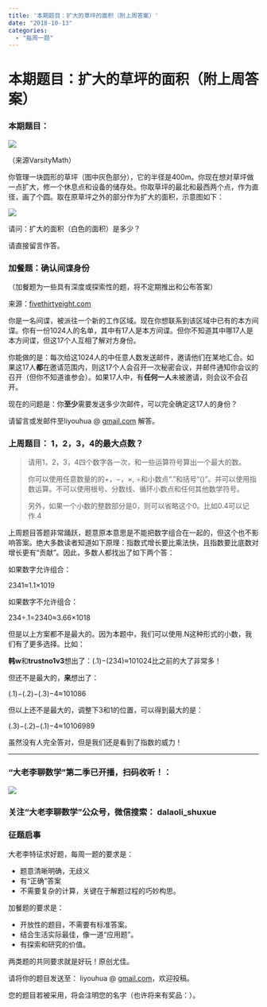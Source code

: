 ```yaml
---
title: '本期题目：扩大的草坪的面积（附上周答案）'
date: "2018-10-13"
categories:
  - "每周一题"
---
```


<h1 id="本期题目：扩大的草坪的面积（附上周答案）">本期题目：扩大的草坪的面积（附上周答案）</h1>

<h3 id="本期题目：">本期题目：</h3>

![](http://oy876kcmf.bkt.clouddn.com/FibiQyer4I4-UL2aL80lb1fzHMr7)

（来源VarsityMath）

你管理一块圆形的草坪（图中灰色部分），它的半径是400m。你现在想对草坪做一点扩大，修一个休息点和设备的储存处。你取草坪的最北和最西两个点，作为直径，画了个圆。取在原草坪之外的部分作为扩大的面积，示意图如下：

![](http://oy876kcmf.bkt.clouddn.com/FhO_MsdM44kAQNEOypJDEcnOcd5p)

请问：扩大的面积（白色的面积）是多少？

请直接留言作答。

<h3 id="加餐题：确认间谍身份">加餐题：确认间谍身份</h3>

（加餐题为一些具有深度或探索性的题，将不定期推出和公布答案）

来源：<a href="http://fivethirtyeight.com">fivethirtyeight.com</a>

你是一名间谍，被派往一个新的工作区域。现在你想联系到该区域中已有的本方间谍。你有一份1024人的名单，其中有17人是本方间谍。但你不知道其中哪17人是本方间谍，但这17个人互相了解对方身份。

你能做的是：每次给这1024人的中任意人数发送邮件，邀请他们在某地汇合。如果这17人**都**在邀请范围内，则这17个人会召开一次秘密会议，并邮件通知你会议的召开（但你不知道谁参会）。如果17人中，有**任何一人**未被邀请，则会议不会召开。

现在的问题是：你**至少**需要发送多少次邮件，可以完全确定这17人的身份？

请留言或发邮件至liyouhua @ <a href="http://gmail.com">gmail.com</a> 解答。

<h3 id="上周题目：-1，2，3，4的最大点数？">上周题目： 1，2，3，4的最大点数？</h3>

<blockquote>
请用1，2，3，4四个数字各一次，和一些运算符号算出一个最大的数。

你可以使用任意数量的的+，−，×, ÷和小数点“.”和括号“()”。并可以使用指数运算。不可以使用根号、分数线、循环小数点和任何其他数学符号。

另外，如果一个小数的整数部分是0，则可以省略这个0。比如0.4可以记作.4
</blockquote>

上周题目答题非常踊跃，题意原本意思是不能把数字组合在一起的，但这个也不影响答案。绝大多数读者知道如下原理：指数式增长要比乘法快，且指数要比底数对增长更有“贡献”。因此，多数人都找出了如下两个答：

如果数字允许组合：

2341≈1.1×1019

如果数字不允许组合：

234÷.1=2340≈3.66×1018

但是以上方案都不是最大的。因为本题中，我们可以使用.N这种形式的小数，我们有了更多选择。比如：

**韩w**和**trustno1v3**想出了：(.1)−(234)≈101024比之前的大了非常多！

但还不是最大的，**来**想出了：

(.1)−(.2)−(.3)−4≈101086

但以上还不是最大的，调整下3和1的位置，可以得到最大的是：

(.3)−(.2)−(.1)−4≈10106989

虽然没有人完全答对，但是我们还是看到了指数的威力！

<hr>

<h3 id="大老李聊数学”第二季已开播，扫码收听！：">"大老李聊数学”第二季已开播，扫码收听！：</h3>

![](https://upload-images.jianshu.io/upload_images/348687-157cd7585d8e4ebc?imageMogr2/auto-orient/strip%7CimageView2/2/w/432)

<h3 id="关注“大老李聊数学”公众号，微信搜索：-dalaoli_shuxue">关注“大老李聊数学”公众号，微信搜索： dalaoli_shuxue</h3>

<h3 id="征题启事">征题启事</h3>

大老李特征求好题，每周一题的要求是：

<ul>
<li>题意清晰明确，无歧义</li>
<li>有“正确”答案</li>
<li>不需要复杂的计算，关键在于解题过程的巧妙构思。</li>
</ul>

加餐题的要求是：

<ul>
<li>开放性的题目，不需要有标准答案。</li>
<li>结合生活实际最佳，像一道“应用题”。</li>
<li>有探索和研究的价值。</li>
</ul>

两类题的共同要求就是好玩！原创尤佳。

请将你的题目发送至： liyouhua @ <a href="http://gmail.com">gmail.com</a>，欢迎投稿。

您的题目若被采用，将会注明您的名字（也许将来有奖品：）。
